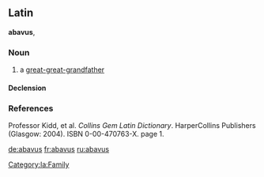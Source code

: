 ==Latin==
'''abavus''', {{m}}

===Noun===
{{la-noun|abavus|abavi|abavī|m|second}}

# a [[great-great-grandfather]]

====Declension====
{{la-decl-2nd|abav}}

===References===
Professor Kidd, et al. ''Collins Gem Latin Dictionary''. HarperCollins Publishers (Glasgow: 2004). ISBN 0-00-470763-X. page 1.

[[Category:la:Family]]

[[de:abavus]]
[[fr:abavus]]
[[ru:abavus]]